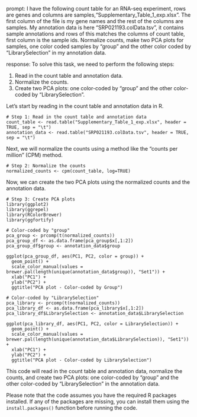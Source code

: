 prompt:
I have the following count table for an RNA-seq experiment, rows are genes and columns are samples,"Supplementary_Table_1_exp.xlsx". The first column of the file is my gene names and the rest of the columns are samples. My annotation data is here "SRP021193.colData.tsv", it contains sample annotations and rows of this matches the columns of count table, first column is the sample ids. Normalize counts, make two PCA plots for samples, one color coded samples by "group" and the other color coded by "LibrarySelection" in my annotation data.

response:
To solve this task, we need to perform the following steps:

1. Read in the count table and annotation data.
2. Normalize the counts.
3. Create two PCA plots: one color-coded by "group" and the other color-coded by "LibrarySelection".

Let's start by reading in the count table and annotation data in R.

```
# Step 1: Read in the count table and annotation data
count_table <- read.table("Supplementary_Table_1_exp.xlsx", header = TRUE, sep = "\t")
annotation_data <- read.table("SRP021193.colData.tsv", header = TRUE, sep = "\t")
```

Next, we will normalize the counts using a method like the "counts per million" (CPM) method.

```
# Step 2: Normalize the counts
normalized_counts <- cpm(count_table, log=TRUE)
```

Now, we can create the two PCA plots using the normalized counts and the annotation data.

```
# Step 3: Create PCA plots
library(ggplot2)
library(ggrepel)
library(RColorBrewer)
library(ggfortify)

# Color-coded by "group"
pca_group <- prcomp(t(normalized_counts))
pca_group_df <- as.data.frame(pca_group$x[,1:2])
pca_group_df$group <- annotation_data$group

ggplot(pca_group_df, aes(PC1, PC2, color = group)) +
  geom_point() +
  scale_color_manual(values = brewer.pal(length(unique(annotation_data$group)), "Set1")) +
  xlab("PC1") +
  ylab("PC2") +
  ggtitle("PCA plot - Color-coded by Group")

# Color-coded by "LibrarySelection"
pca_library <- prcomp(t(normalized_counts))
pca_library_df <- as.data.frame(pca_library$x[,1:2])
pca_library_df$LibrarySelection <- annotation_data$LibrarySelection

ggplot(pca_library_df, aes(PC1, PC2, color = LibrarySelection)) +
  geom_point() +
  scale_color_manual(values = brewer.pal(length(unique(annotation_data$LibrarySelection)), "Set1")) +
  xlab("PC1") +
  ylab("PC2") +
  ggtitle("PCA plot - Color-coded by LibrarySelection")
```

This code will read in the count table and annotation data, normalize the counts, and create two PCA plots: one color-coded by "group" and the other color-coded by "LibrarySelection" in the annotation data.

Please note that the code assumes you have the required R packages installed. If any of the packages are missing, you can install them using the `install.packages()` function before running the code.
